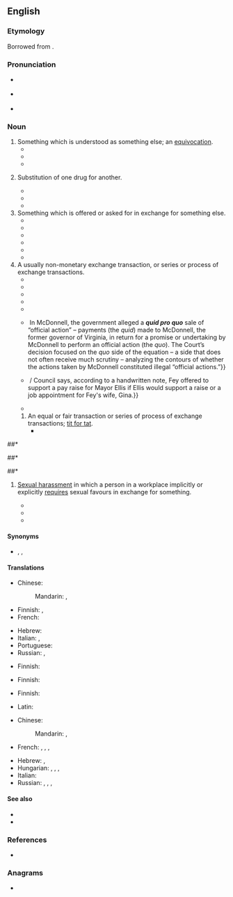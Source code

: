 ==English==
{{was wotd|2009|August|17}}

===Etymology===
Borrowed from {{bor|en|la|[[quid]] [[prō]] [[quō]]|lit=something for something}}.

===Pronunciation===
* {{a|UK}} {{IPA|en|/ˌkwɪd.pɹəʊˈkwəʊ/}}
* {{a|US}} {{IPA|en|/ˌkwɪd.pɹoʊˈkwoʊ/}}
* {{audio|en|en-au-quid pro quo.ogg|Audio (AU)}}

===Noun===
{{en-noun|quae pro quibus|quid pro quibus|s}}

# Something which is understood as something else; an [[equivocation]].
#* {{quote-book|en|year=1844|by={{w|Arthur Schopenhauer}}|type=translation|author=[[s:Author:Richard Burdon Haldane|Richard Burdon Haldane]]|title=[[s:The World as Will and Representation/First Book|''The World as Will and Representation'', 2nd edition, first book]]|section=13|passage=The misunderstanding of the word or the '''quid pro quo''' is the unintentional pun, and is related to it exactly as folly is to wit.}}
#* {{quote-book|en|year=1912|by={{w|Fyodor Dostoevsky}}|type=translation|author=[[s:Constance Garnett|Constance Garnett]]|title=[[s:The Brothers Karamazov/Book V/Chapter 5|The Brothers Karamazov]]|section=part II, book V, chapter 5|passage=&ldquo;Is it simply a wild fantasy, or a mistake on the part of the old man &mdash; some impossible '''quid pro quo'''?&rdquo;}}
#* {{quote-book|en|year=1982|title=Esthetics of Music|author=Carl Dahlhaus|page=52|passage=His argument was formulated, not without reason, as a paradox, a '''quid pro quo''' of opposing concepts: form is declared to be content, thus its own opposite.}}
# {{lb|en|historical}} Substitution of one drug for another.
#* {{quote-book|en|title={{w|Anatomy of Melancholy}}|author={{w|Robert Burton}}|year=1621-51|passage=a knave Apothecary that administers the Physick, and makes the medicine, may doe infinite harme, by his old obsolete doses, adulterine druggs, bad mixtures, '''''quid pro quo''''', etc.}}
#* {{quote-book|en|title=Outlines of the History of Medicine and the Medical Profession|author=Johann Hermann Baas, Henry Ebenezer Handerson|year=1889|page=263|passage=Nicholas [Praepositus] was also the author of a "'''Quid pro Quo'''", that is an alphabetically arranged catalogue of equivalent drugs, capable of replacing each other, when for any reason one or the other drug was wanting}}
#* {{quote-journal|en|journal=Druggists Circular|volume=61|page=188|year=1917|title=History of Substitutes and Substitution|author=Otto Raubenheimer|passage=Was it not Claudius Galenus (130-200 A. D.), the great Roman physician-pharmacist, who was about the very first to prepare a lengthy list of drugs, '''quid pro quo''', a list which remained in use until about the sixteenth century?}}
# Something which is offered or asked for in exchange for something else.
#* {{quote-journal|en|journal=The Parliamentary History of England from the Earliest Period to the Year 1803|volume=35|year=1819|page=1129|passage=To him I offered a '''quid pro quo'''; and meant to give nothing without getting a full equivalent.}}
#* {{quote-book|en|title=Authority and Upheaval in Leipzig, 1910-1920|year=2001|page=148|passage=Whie Demanding Great sacrifices from the workforce, Germany's rulers had proved unable by autumn 1916 to offer a '''quid pro quo''' in the form of a military victory, more democracy, or even a modest redistribution of income.}}
#* {{quote-journal|en|year=2007|author=Associated Press|title=Iran to release 15 British sailors|journal=China Daily|passage=Britain, which said its crew was in Iraqi waters when seized, insists it never offered a '''quid pro quo''', either, instead relying on quiet diplomacy.}}
#* {{quote-journal|en|date=Mar 24, 2012|journal=Forbes|title=The World Bank Is Broken: Can The New President Fix It?|author=Steve Denning|passage=the US recently supported the European candidate for the IMF and may receive a '''quid pro quo'''}}
#* {{quote-journal|en|title=What Mercedes buy-out of Brawn could mean|journal=BBC Sport|author=Andrew Benson|date=16 November 2009|passage=McLaren did not want Mercedes to buy Brawn so when the German company insisted, they demanded a '''quid pro quo''' that, as far as McLaren are concerned, contains all the positives of a Mercedes involvement but none of the negatives.}}
#* {{quote-book|en|year=2014|title=Nice Girls Don't Get the Corner Office|author=Lois P. Frankel|passage=People don't like to talk about it, but inherent to every relationship there's a '''quid pro quo'''— something that's exchanged in return for something else. The '''quid pro quo''' can be obvious, such as ''I give you a salary and in return I expect you to do a good job'', or more subtly, ''I give you a recommendation and in turn expect you'll help me get my expense check processed faster''. It's an unspoken system of bartering that goes on in relationships. Women aren't very good at capitalizing on the '''quid pro quo'''. Instead, they give away favors and expect little or nothing in return.}}
# A usually non-monetary exchange transaction, or series or process of exchange transactions.
#* {{quote-book|en|title=Corporate Welfare Policy and the Welfare State|author=Davita Silfen Glasberg, Daniel L. Skidmore|page=138|year=1997|passage=More importantly, the Chrysler bailout produced a '''quid pro quo''' wherein Congress agreed to pass bank deregulation legislation if banks agreed to convert substantial amounts of Chrysler's debt to equity.}}
#* {{quote-book|en|year=2004|title=The Priest and the Great King: Temple-palace Relations in the Persian Empire|author=Lisbeth S. Fried|page=74|passage=The apparent exception at the Temple of Neith at Sais is likely due to an agreement, a '''quid pro quo''', made with Udjahorresnet, not to a failure to enact the command immediately.}}
#* {{quote-book|en|year=2006|title=Administration of Government Contracts|author=John Cibinic, Jr., Ralph C. Nash, James F. Nagle|page=84|passage=The requisite intent is proved by showing a '''quid pro quo'''—an expectation of a favorable official act in return for the bribe.}}
#* {{quote-journal|en|journal=Forbes|date=Dec 14, 2011|title=Business Networking That Works ... It's Called '''Quid Pro Quo'''|author=Susan T. Spencer|passage=I call it '''quid pro quo''' while other authors have described it as “the art of reciprocity.”}}
#* {{quote-book|en|year=2012|title=Tax Planning and Compliance for Tax-Exempt Organizations|author=Jody Blazek|passage=Neither the envelope nor the entry form indicated whether a donation was enclosed. Because there was no obligation to pay to enter the sweepstakes, payments voluntarily sent were fully deductible. No '''quid pro quo''' occurred.}}
#* {{quote-journal|en|date=July 13, 2016|title=SCOTUS ''Quid Pro Quo'' Analysis in McDonnell May Broadly Affect Bribery & Insider Trading Prosecutions|journal=Forbes|author=Robert Anello|passage=All are based on the concept of '''''quid pro quo''''', or “this for that” – the exchange of one thing for another.&nbsp;{{...}}&nbsp;In McDonnell, the government alleged a '''''quid pro quo''''' sale of “official action” – payments (the ''quid'') made to McDonnell, the former governor of Virginia, in return for a promise or undertaking by McDonnell to perform an official action (the ''quo''). The Court’s decision focused on the ''quo'' side of the equation – a side that does not often receive much scrutiny – analyzing the contours of whether the actions taken by McDonnell constituted illegal “official actions.”}}
#* {{quote-journal|en|journal=69 News|date=March 4, 2019|title=Phillipsburg council calls for new investigation of alleged '''quid pro quo'''|passage=Council says the mayor and a former councilman may have engaged in a "'''quid pro quo'''."&nbsp;/ {{...}}&nbsp;/ Council says, according to a handwritten note, Fey offered to support a pay raise for Mayor Ellis if Ellis would support a raise or a job appointment for Fey's wife, Gina.}}
#* {{quote-book|en|year=2018|title=Quid Pro Quo|author=Vicki Grant|passage=All I'm asking for is a little '''quid pro quo'''. You know—you scratch my back, I'll scratch yours.}}
## An equal or fair transaction or series of process of exchange transactions; [[tit for tat]].
##* {{quote-book|en|year=1837|title=The Congressional Globe|author=United States. Congress|page=1977|passage=Mr. P. did not consider that branch, strictly and technically speaking, public revenue; at least it did not arise from taxation, because those persons who had paid this money had received a full equivalent for the same; there was a '''quid pro quo''' on both sides; and this was not taxation, it was a sale; the parties therefore from whom this money was derived had not been taxed.}}
<!--##* {{quote-book|en|year=1895|author=Uchimura Kanzo|title=[[s:The Diary of a Japanese Convert|The Diary of a Japanese Convert]]|chapter=1|passage=No less weightier was to be the youth's consideration for his master, who was to him no mere school teacher or college professor on '''quid pro quo''' principle, but a veritable didaskalos, in whom he could and must completely confide the care of his body and soul.}}-->
##* {{quote-book|en|year=1988|title=Industrial R&D and U.S. Technological Leadership|passage=What we should do, however, is insist that there be a '''quid pro quo''' — an equal exchange.}}
##* {{quote-book|en|title=Corruption in America|author=Zephyr Teachout|year=2014|page=239|passage=Most of those cases were about witness immunity deals (was there a quid pro quo?) or the meaning of '''quid pro quo''' in the classic “equality of exchange” sense.}}
##* {{quote-journal|en|title=Quid Pro Quo Diplomacy in US-Myanmar Relations|journal=Foreign Policy Journal|author=Nehginpao Kipgen|date=May 21, 2013|passage=US-Myanmar relations in the past few years have been largely based on a '''quid pro quo''' or tit for tat strategy. Some analysts also call it action for action or give and take strategy.}}
# {{lb|en|legal}} [[sexual harassment|Sexual harassment]] in which a person in a workplace implicitly or explicitly [[require]]s  sexual favours in exchange for something.
#* {{quote-book|en|title=Promoting Legal and Ethical Awareness|author=Ronald W. Scott|year=2008|page=140|passage=A '''quid pro quo''' complaint typically is lodged by an employee who has been denied opportunities because he or she refused a perpetrator's sexual advances or by an employee who has been denied opportunities because another employee obtained those opportunities by submitting to a perpetrator's sexual advances.}}
#* {{quote-book|en|year=2009|title=Inventing Equal Opportunity|author=Frank Dobbin|passage=As for a legal remedy to the problem of harassment, the Court found that a proper, well-advertised grievance procedure could be used in a defense where sexual comments and horseplay created a “hostile environment,” but not in the '''quid pro quo''' cases that feminist Catharine MacKinnon had dubbed "put out or get out."}}
#* {{quote-book|en|year=2018|title=A Practical Guide to Equal Employment Opportunity|author=Walter B. Connolly, Jr., Michael J. Connolly, Joshua Feinstein|page=161|passage=American courts have recognized two forms of sexual harassment. In the first, '''quid pro quo''' cases, the violation occurs when an employer or supervisor conditions an employment benefit on the employee's providing sexual favors.}}

====Synonyms====
* {{sense|exchange transaction}} {{l|en|barter}}, {{l|en|swap}}, {{l|en|trade}}

====Translations====
{{trans-top|something understood as another}}
* Chinese:
*: Mandarin: {{t+|zh|模稜|sc=Hani}}, {{t+|zh|含糊|sc=Hani}}
* Finnish: {{t|fi|epäselvyys}}, {{t+|fi|väärinkäsitys}}
* French: {{t+|fr|quiproquo|m}}
{{trans-mid}}
* Hebrew: {{t|he|דבר כנגד דבר|tr=davár kenéged davár}}
* Italian: {{t+|it|qui pro quo|m}},  {{t|it|quiproquò|m}}
* Portuguese: {{t+|pt|quiproquó|m}}
* Russian: {{t+|ru|квипрокво́|n}}, {{t|ru|кипроко́|n}}
{{trans-bottom}}
{{trans-top|substitution of one drug for another}}
* Finnish: {{t+|fi|vaihto}}
{{trans-mid}}
{{trans-bottom}}
{{trans-top|something offered or asked in exchange for something else}}
* Finnish: {{t+|fi|vastike}}
{{trans-mid}}
{{trans-bottom}}
{{trans-top|exchange transaction}}
* Finnish: {{t+|fi|vaihtokauppa}}
{{trans-mid}}
* Latin: {{t|la|dō ut des}}
{{trans-bottom}}
{{trans-top|fair or equal exchange transaction}}
{{trans-mid}}
{{trans-bottom}}
{{checktrans-top|this for that}}
* Chinese:
*: Mandarin: {{t-check|zh|等價交換|sc=Hani}}, {{t-check|zh|等价交换|tr=děngjià jiāohuàn|sc=Hani}}
* French: {{t+check|fr|contrepartie|f}}, {{t+check|fr|donnant donnant}}, {{t+check|fr|on ne donne rien pour rien}}, {{t+check|fr|quid pro quo}}
{{trans-mid}}
* Hebrew: {{t-check|he|שמור לי ואשמור לך}}, {{t-check|he|יד רוחצת יד}}
* Hungarian: {{t-check|hu|viszontszolgáltatás}}, {{t+check|hu|ellenszolgáltatás}}, {{t+check|hu|egyenérték}}, {{t+check|hu|ellenérték}}
* Italian: {{t+check|it|do ut des}}
* Russian: {{t-check|ru|услу́га за услу́гу}}, {{t-check|ru|не́что за не́что}}, {{qualifier|colloquial}} {{t-check|ru|дашь на да́шь}}, {{t-check|ru|ты — мне, я — тебе́}}
{{trans-bottom}}

====See also====
* {{l|en|tit for tat}}
* {{l|en|you scratch my back and I'll scratch yours}}

===References===
* {{R:OneLook}}

===Anagrams===
* {{anagrams|en|a=dioopqqruu|quo pro quid}}